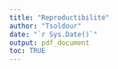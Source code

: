 ```yaml
---
title: "Reproductibilité"
author: "Tsoldour"
date: "`r Sys.Date()`"
output: pdf_document
toc: TRUE
---
```


<style>
body {
text-align : justify}
header {
text-align : center}

```r
knitr::opts_chunk$set(echo = TRUE)
```

# **Introduction**

|   Depuis l'avènement de la science moderne, chaque expérience, aussi élégante soit-elle, est d'abord considérée du point de vue de sa **réplicabilité**. On entend par ce terme la capacité "*d'obtenir des résultats cohérents entre différentes études répondant à la même question scientifique à partir de données obtenues séparément.*" (National Academies of Sciences, Engineering and Medecine, 2019 dans [Hicks, 2023](https://www.tandfonline.com/doi/epdf/10.1080/08989621.2021.1962713?needAccess=true)). La réplicabilité ainsi entendue renvoie au présupposé de l'**universalité de la science** : si on montre la neurotoxicité du mercure sur les céphalopodes dans une expérience menée à La Rochelle, cela *doit être vrai* aussi à New York ou à Göteborg. Ainsi, la réplicabilité porte sur la cohérence **qualitative** des résultats scientifiques. Elle repose en outre sur un partage rigoureux des conditions de réalisation de chaque étude permettant de la reproduire à l'envie.

|   Mais depuis l'avènement des ordinateurs et des analyses numériques, la notion de **reproductibilité** est venue s'ajouter à celle de **réplicabilité**. Synonyme de **reproductibilité computationnelle**, la reproductibilité consiste à pouvoir "*obtenir les mêmes résultats à partir des mêmes données en utilisant les mêmes étapes computationnelles, les mêmes codes, et les mêmes conditions d'analyse*" (National Academies of Sciences, Engineering and Medecine, 2019 dans [Hicks, 2023](https://www.tandfonline.com/doi/epdf/10.1080/08989621.2021.1962713?needAccess=true)). La reproductibilité porte, quant à elle, sur la cohérence **quantitative** des résultats et doit être considérée comme **un outils indispensable** à l'évaluation par les pairs des productions résultant d'un projet de recherche (rapports, articles, expertise). 

|   Si la réplicabilité implique un certain nombre de bonnes pratiques (*design* expérimentaux robustes, cahier de laboratoire, nombre suffisant de réplicats, randomisation, interprétation non-biaisée, etc.), la reproductibilité aussi repose sur quelques outils et quelques bonnes habitudes à prendre dans l'analyse numérique au sein d'un projet de recherche. 

| Oui, mais voilà !

| Depuis plusieurs années maintenant, la science en général et les sciences de l'environnement en particulier souffrent d'une **crise de la reproductibilité** ([Ioannidis, 2005](https://pubmed.ncbi.nlm.nih.gov/16060722/)). Cette dernière résulte pour une part de l'affaiblissement des bonnes pratiques admises dans les sciences concernées ([Harris et al., 2014](https://core.ac.uk/reader/20539029?utm_source=linkout)), mais aussi de l'émergence de l'informatique et du Big Data qui impliquent l'utilisation de jeux de données souvent complexes et d'outils d'analyse évoluant à un rythme effréné  par des opérateurs encore trop rarement rompus aux bonnes pratiques de la reproductibilité.

|   Ce document propose de présenter ces bonnes pratiques et quelques outils de base essentiels à la reproductibilité d'un travail de recherche reposant sur l'utilisation d'outils bioinformatiques.  **Le language de programmation R sera notre fil conducteur.**

|   Ces bonnes pratiques se déclinent en 4 axes principaux :

+ **L'architecture du projet :**
Elle correspond à la manière d'organiser son répertoire de travail, qui doit être efficace (chemins d'accès simplifiés, noms de fichiers facilement intelligibles) et normée, en satisfaisant à la convention du **Research compendium**.

+ **La mise en oeuvre du projet :**
Aussi étonnant que cela puisse paraître, un simple clic dans une interface n'est pas reproductible ! Il est donc impératif de privilégier l'interaction en **ligne de commande** avec sa machine, quand bien même cela demande un long et difficile apprentissage. De plus, l'utilisation et la génération de *scripts* doit se faire selon certaines règles. De même que l'enchaînement des actions réalisées sur les données (**workflow**) doit être automatisé pour éviter toute erreur/variation dûe à l'opérateur. Enfin, il est important de garder à l'esprit que toute action réalisée sur un ordinateur, qu'il s'agisse d'une opération en ligne de commande ou de l'utilisation d'une interface clic-bouton donnera un résultat intimement lié à **l'environnement système**, qu'il faut donc prendre en compte.

  Pour tout cela, deux principaux packages R sont à connaître : *targets* et *renv*

+ **Le suivi du projet :**
De même qu'au laboratoire toute modification d'un protocole doit être discutée avec ses collègues, validée collectivement et notifiée dans le cahier de laboratoire, de même tout changement opéré au sein d'un workflow doit être discuté, validé, recensé ET réversible. Pour cela, des outils de **suivi de version** (**versioning**) existent, qui devraient être systématiquement utilisés.

  *Git* (en local) et *Github* (en distancié) sont les outils de versioning les plus communément utilisés par la communauté.

+ **Le partage du projet :**
Le partage du projet doit se faire à l'aide d'outils limitant l'intégration manuelle d'objets divers au sein du manuscrit (rapport, thèse, article, etc.) dans le but, toujours, de réduire au maximum le risque d'erreur individuelle. Ces outils reposent sur le principe de **programmation lettrée** (**literate programming**), qui consiste en l'intégration de balises au sein même du texte, dont le rendu visuel n'est accessible qu'après exportation du document au format pdf (ou word, html, LateX, etc.).

  Sur Rstudio, l'outils de référence est *Rmarkdown*.

# **1. L'architecture du projet**
|
|   L'architecture du projet doit répondre aux normes du **Research compendium** ([Gentleman & Lang, 2012](https://www.tandfonline.com/doi/abs/10.1198/106186007X178663)). Ce dernier est un ensemble de règles simples à suivre pour organiser de manière **standardisée** et efficace l'ensemble numérique de votre projet de recherche. En adoptant cette convention, nimporte quelle personne familière du **Research compendium** sera en mesure d'appréhender rapidement le projet, de l'élargir, de le diffuser, de le reproduire. Le **Research compendium** constitue ainsi l'architecture de base d'un projet reproductible !
|
## **1.1 La structure fondamentale**

|   L'ensemble des éléments numériques d'un projet de recherche doivent être contenus dans un unique répertoire de travail, ici *Reproducibility*. Ils doivent en revanche être clairement séparés au sein du répertoire de travail.


![](image1.jpg){width=50%}


|   Les éléments minimums devant être présents dans le répertoire de travail de votre projet sont:

+ **Data :**

|   Ce dossier ne doit contenir que les **données brutes** du projet, programmées de préférence en **lecture seules**. Puisque tout le projet repose sur ces données, elles ne doivent jamais être manipulées ! Par ailleurs, les données nettoyées doivent déjà être considérées comme des résultats. Elles ne doivent donc pas se trouver dans ce dossier.

+ **R :**

|   Ce dossier contient les **scripts du projet**. Ces scripts contiennent les actions réalisées sur les données. Il est préférable de se limiter à des scripts courts correspondant à des actions bien précises (nettoyage, analyse statistique, représentation graphique). Il est important que chaque script soit facilement compréhensible par chacun. Pour cela, il est pertinent de nommer le script avec le nom de la fonction qu'il contient et de les numéroter par ordre d'utilisation. On visualise ainsi facilement l'ensemble du workflow.

 
![](image2.jpg){width=20%}


|   Pour en faciliter encore la compréhension, il est aussi conseillé d'attribuer un en-tête standardisé à chaque script. Il n'y a pas de norme établie, il faut simplement que cet en-tête permette de comprendre rapidement à quel projet appartient le script, quel est son rôle au sein du projet et, éventuellement, de contacter son auteur.

```r
############################
# NOM_DU_PROJET
# NOM_DU_SCRIPT
# OBJECTIF DU SCRIPT
# CONTACT
############################
```


+ **Results**

|   Ce dossier contient l'ensemble des résultats : données néttoyées, graphiques, résultats statistiques, etc. Les résultats doivent *a minima* porter le nom du script les ayant produits. Si plusieurs résultats sont émis pour un même script, ils doivent alors être rangées dans des dossiers portant le nom de leur script parent.
|   Contrairement au dossier **Data** dont le contenu est sacré, et au dossier **R** qui doit faire l'objet d'un suivi particulier, le contenu de **Results** n'a aucune valeur dans la mesure où il peut être reproduit à l'identique et *ad libitum*. Il ne faut donc pas avoir peur de manipuler ses résultats, les effacer, les déplacer, etc.


+ **R_project**

|   Tout projet de recherche qui se respècte, s'il utilise R comme language de programmation pour ses analyses, doit être réalisé dans le cadre d'un **R_project**. Situé à la base du répertoire de travail, le R_project associé à votre projet est ce qui vous permet d'utiliser des **chemins d'accès relatifs** pour l'ensemble des fichiers contenus dans votre répertoire de travail. Ainsi en diffusant votre projet avec le fichier *.Rproj* associé, il ne sera jamais nécessaire de toucher aux chemin d'accès utilisés dans les scripts.
|
|   Si vous ne travaillez pas déjà de manière systématique au sein de R_projects, il est grand temps de s'y mettre ! Un tutoriel pour créer des R_projects est accessible [ici](https://thinkr.fr/debuter-avec-r-et-rstudio/#Les_projets_R_avec_RStudio). Ainsi, vous n'aurez plus jamais besoin de spécifier votre environnement de travail à l'aide de la fonction `setwd()`, qui utilise des chemins d'accès absolus valables uniquement sur votre ordinateur. 

## **1.2 Les éléments supplémentaires**

|    Quelques éléments peuvent être ajoutés au répertoire de travail qui, s'ils ne sont pas obligatoires sont quand même les bienvenus. 

+ **README.txt**

|   Le fichier **README** est un fichier qui a pour vocation d'expliquer le projet. C'est généralement le premier fichier qu'on ouvre lorsqu'on découvre un projet. On peut y faire mention de toutes les choses pertinentes à savoir pour comprendre l'origine, le contexte, l'objectif et les modalités de réalisation d'un projet. 
|   Le fichier **README** est aussi le bon endroit pour lister l'ensemble des informations système propres au projet : le système d'exploitation, la version de R, les packages et les versions de package utilisés, etc. 

+ **Docs**

|   Un dossier **Docs** peut éventuellement venir compléter le répertoire de travail en contenant par exemple la documentation associée aux packages spécifiques utilisés.


# **2. La mise en oeuvre du projet - le package *targets* **

|   *targets* est un package servant à la gestion de **workflow**. Il sera votre allié idéal pour organiser votre projet, le faire évoluer, mais aussi avoir un oeil sur **l'architecture du projet** - très pratique lorsque le projet contient de multiples jeux de données, de nombreux scripts et énormément de résultats et que ces derniers sont en plus interdépendants ! - et visualiser le degré d'actualisation de vos différents objets.
|   Pour comprendre comment fonctionne *targets*, rien de tel qu'un exemple concret !

-------------------------------------------------------------------------------

|   **A noter qu'il est recommandé d'écrire ses scripts sous forme de fonction. Cela permet (i) de limiter le nombre d'objets créés lorsque les scripts tournent et (ii) de simplifier au maximum l'utilisation du script de gestion *targets* **

-------------------------------------------------------------------------------

|   Pour cet exemple, nous utiliserons le jeu de données **Allo.csv** disponible [ici](https://github.com/TSolDour/Reproducibility/tree/master/Data). Ce jeu de données contient les mesures allométriques de deux espèces de bivalves *Crassostrea gasar* et *Anadara senilis* provenant de différentes stations d'échantillonnage dans le delta de Sine Saloum, au Sénégal.
|   Pour ce projet, nous souhaitons réaliser une comparaison succinte de la longueur des coquilles de *C. gasar* en fonction de la station d'échantillonnage. Pour cela, nous voulons d'abord :

+ (i) charger le jeu de données et ne conserver que celles correspondant à *C.gasar* ;
+ (ii) établir les statistiques descriptives pour chaque station ;
+ (iii) représenter graphiquement les données ;
+ (iv) réaliser un test de comparaison multiple (ANOVA)

|   Ces quatre étapes correspondent aux quatre fonctions ci-dessous:

```r
#----------------------------------------------------------------
load_gasar <- function(file){
  read_table(file=file, locale = locale(decimal_mark = ",")) %>%
    data.frame() %>%
    filter(Espece == "Crassotrea_gasar")
}
#----------------------------------------------------------------

#----------------------------------------------------------------
Res_gasar <- function(data) {
  data %>%
    group_by(Station, Lot) %>%
    summarise(length=mean(Longueurs) )
}
#----------------------------------------------------------------

#----------------------------------------------------------------
Plot_length <- function(Resume){
  ggplot(data = Resume, aes(x=Station, y=length, color=Lot)) +
    geom_point()
}
#----------------------------------------------------------------

#----------------------------------------------------------------
AnovaTest_gasar <- function(data, a, b){
  library(tibble)
  library(dplyr)
  library(car)
  Obj <- aov(a ~ b, data=data)
  Shap <-  shapiro.test(Obj$residuals)
  if(Shap["p.value"] > 0.05){
    Lev <- leveneTest(Obj$residuals, data$Station)
  } else(return("No residual normality"))
  if(Lev["group","Pr(>F)"] > 0.05){
    Res <- anova(Obj)
  } else(return(paste0("No homoscedasticity, p-value = ", (Lev["group","Pr(>F)"]))))
  if(Res["b", "Pr(>F)"] < 0.05){
    Post <- TukeyHSD(Obj)
    return(list(data.frame(Post$b) %>%
                  rownames_to_column(var="b") %>%
                  filter(p.adj<0.05),Res["b", "Pr(>F)"]))
  } else (return("null"))
}
#---------------------------------------------------------------
```

|   Le projet étant très simple (seulement 4 fonctions), il est possible de tout enregistrer dans un seul script que vous appellerez *FONCTIONS.R* afin de simplifier les choses. Mais dans un projet plus conséquent il est recommandé de **correctement séparer les fonctions en différents scripts**.

|   Maintenant que votre script est prêt et correctement enregistré dans le dossier **R** de votre projet, vous allez pouvoir utiliser le package *targets*.
|   Placez-vous à la racine de votre projet et créez le document _*targets.yalm* contenant ceci:
|
|       Own:
|         script: Own_targets.R
|         store: Results/Own
|
|   Ensuite, si ce n'est pas déjà fait, vous devez installer et charger le package *targets*. Vous pouvez maintenant commencer à utiliser *targets* en utilisant, toujours dans votre console, la fonction :
```r
use_targets(script = "Own_targets.R")
```

|   Cette fonction crée le script suivant que vous avez nommé du nom de votre projet, ici *Own_targets.R*. **Enregistrez-le à la racine de votre projet**. Ce script est **le tableau de bord de votre workflow**. C'est toujours par lui que vous lancerez votre workflow après avoir édité vos scripts existants ou en avoir créé de nouveaux.

|   Voyons maintenant comment il fonctionne.

+ Avant tout, je vous conseille de **nettoyer l'espace de travail**:
```r
rm(list=ls())
```

+ Il faut ensuite **charger l'ensemble des packages nécessaires à la réalisation du workflow**. Dans ce cas, ils sont assez peu nombreux: 
```r
tar_option_set(
  packages = c("readr", "dplyr", "ggplot2", "tibble", "car"))
```

+ Il faut maintenant **charger tous les scripts du workflow** (dans le bon ordre !). Ici, nous avons regroupé toutes nos fonctions en un seul script ce qui simplifie l'affaire:
```r
tar_source("R/FUNCTIONS.R")
```

+ C'est ici la partie délicate : vous devez lister de manière exhaustive et sans erreur l'ensemble des fonctions du *workflow* leurs arguments et leur *output*. La fonction pour le faire se résume ainsi : *tar_target(OUTPUT, FONCTION(ARGUMENT))*
```r
list(
  tar_target(file, "Data/Allo.csv", format="file"),
  tar_target(data, load_gasar(file)),
  tar_target(Resume, Res_gasar(data)),
  tar_target(Plot, Plot_length(Resume)),
  tar_target(Anova_gasar_Length_Station, AnovaTest_gasar(data, data$Longueurs, data$Station)))
```


|   Voilà, votre projet est maintenant prêt à être géré par *targets* ! Ce script ne doit rien contenir d'autre que les éléments déjà présents. Vous pourrez évidemment le mettre à jour en ajoutant de nouveaux packages, de nouveaux scripts et de nouvelles *targets* à mesure que vous avancez dans votre projet. 

|   Plusieurs fonctions de base que vous devez utiliser dans votre console vous permettent d'interagir avec votre workflow:

```r
Sys.setenv(TAR_PROJECT = "Own") # Pour spécifier à target que vous vous trouvez dans la partie
# "Own" de votre projet
tar_manifest(fields = command) # Pour vous assurer qu'il n'y a pas d'erreur dans
# le listing des targets
tar_visnetwork() # Pour visualiser l'architecture du projet
tar_make() # Pour faire tourner le workflow
tar_read() # Pour afficher les résultats du workflow
```

|   La fonction `tar_visnetwork()` est particulièrement pratique puisqu'elle vous permet d'afficher l'ensemble de votre projet et d'en percevoir ainsi l'architecture, les dépendences entre les objets et leur niveau d'actualisation.

|   Dans le cas de cet exemple, la figure produite est la suivante:

![](Results/Own/objects/Own_architecture.jpeg){width=75%}

|    Par ailleurs, la fonction `Sys.setenv()` est à utiliser surtout lorsque votre répertoire de travail contient plusieurs sous projets. L'argument qu'on lui indique renvoie au contenu du fichier _*PROJECT.yalm* dans lequel sont listés tous les sous projets du répertoire et qui définit les dossiers dans lesquels ranger les *outputs* associés. 


# **3. La reproductibilité de l'environnement de travail - le package *renv* **

|   L'intérêt de *renv* pour la gestion et la reproductibilité de vos projets de recherche est triple :
+ (i) *renv* permet d'**isoler** chaque projet en lui fournissant sa propre **librairie de packages**. Ainsi, en installant de nouveaux packages ou en mettant à jour des packages existants dans le cadre d'un projet, vous n'impacterez pas les autres projets utilisant éventuellement les versions antérieures.
+ (ii) *renv* facilite le **transport** des projets entre ordinateurs en automatisant l'installation des packages et de leurs versions dont dépend le projet.
+ (iii) *renv* améliore la **reproductibilité** du projet en assurant l'utilisation constante d'une même librairie de packages quel que soit l'utilisation, l'ordinateur et l'époque d'utilisation. 

|   **Point sémantique :** Le terme "librairie" désigne ici un dossier contenant l'ensemble des *packages* utilisés. Habituellement, avec la fonction `library()`, on charge les packages depuis une **librairie système** partagée par tous les projets R. Avec *renv*, ce sont des librairies spécifiques qui sont créées pour chaque projet.

|   Une fois le package installé grâce à la fonction `install.packages("renv")`, vous pouvez convertir votre projet par la fonction suivante `renv::init()`. Ce-faisant, trois nouvelles entitées sont créées à la racine de votre projet:
+ La **librairie du projet** : *renv/library*. Ici seront stockés tous les packages du projet.
+ Le **fichier verrou** : *renv.lock*. Ce fichier contient toutes les métadonnées nécessaires pour pouvoir réinstaller tous les packages sur n'importe quel nouvel ordinateur.
+ Le **R profile** : *.Rprofile*. Ce fichier est utilisé par *renv* pour configurer chaque nouvelle session de R de sorte qu'il soit possible d'utiliser la librairie du projet.

|   Au cours de l'élaboration de votre projet, vous serez très probablement amenés à charger, installer, mettre à jour différents packages. Pour que *renv* mette correctement à jour le fichier *renv.lock*, il suffit de faire tourner la fonction `renv::snapshot()`.

|   Enfin, la fonction `renv::restore()` permet, lorsque vous partagez votre projet avec une tierce personne de réinstaller automatiquement l'ensemble de la librairie projet sur son ordinateur à partir des métadonnées de *renv.lock*.

| Ici sont les trois fonctions `init()`, `snapshot()`, `restore()` qui permettent une utilisation basique du package *renv* pour améliorer la reproductibilité de votre projet. Pour une utilisation avancée, vous trouverez toutes les informations nécessaires [ici](https://rstudio.github.io/renv/articles/renv.html).

# **4. Le suivi du projet - Git et Github**

## **4.1 De quoi parle-t-on ?**

|   **Git** est un système de **contrôle de version**, pensé initialement pour faciliter le **travail collaboratif** pour les développeurs travaillant sur des projets de grande taille et complexes. Ainsi, Git permet de gérer l'évolution d'un ensemble de documents au sein d'un projet - **repository** dans le jargon.

|   **Attention:** **Git** peut être difficile à appréhender. Ce système est tout sauf intuitif... Si vous ne travaillez pas en *mode collaboratif* sur votre projet, il y a d'autres manières plus accessibles d'assurer un suivi de version en local. Autrement dit, vous immerger dans l'univers du Git n'a de sens que si vous vous destinez à travailler sur un projet avec d'autres collègues qui seront amenés à intervenir sur les scripts, les manuscripts et les autres objets dudit projet (ce qui est, en fait, le cas de la presque totalité des chercheurs !). Et dans ce cas, ce n'est pas seulement de Git dont vous aurez besoin mais de sa version *délocalisée* appelée **serveur distant**. Il en existe un certain nombre mais la plus généralement utilisée est **Github**.

|   Dans cette partie, vous allez apprendre à **utiliser Rstudio en contrôle de version à l'aide de Git et Github**. Il faut pour cela avoir installé R et Rstudio sur votre ordinateur, ainsi qu'avoir créé un compte gratuit sur [**Github**](https://github.com/). 

------------------------------------------------------------------------

Cette partie consiste essentiellement en une synthèse de l'excellent [*Happy Git and Github for the useR*](https://happygitwithr.com/). L'objectif est de vous fournir un guide **simple et clair** pour vous permettre de débuter avec Git et Github. Mais comme tout ce qui est simple, ce n'est pas complet. Pour approfondir votre découverte du *versioning*, n'hésitez pas à consulter [*Happy Git and Github for the useR*](https://happygitwithr.com/).

------------------------------------------------------------------------

## **4.2 Installation de Git**

|   Il y a différentes procédures d'installation de Git mais toutes ne se valent pas.
+   Sur une machine **windows**, il est recommandé de suivre cette [**procédure**](https://gitforwindows.org/), qui installe automatiquement le **Git bash** ainsi qu'un ensemble d'autres outils nécessaires. Par ailleurs, cette procédure place le fichier executable dans un dossier conventionnel qui en facilite l'utilisation par Rstudio.
+   Sur une marchine **MacOS**, la meilleure façon de faire et d'aller directement dans le shell et de taper ces deux commandes :

```r
git --version
git config
```

|   Un *pop-up* devrait alors proposer une installation, qu'il faut accepter !

## **4.3 Configuration de Git**

|   Avant de passer par R, il est important de se familiariser avec les commandes de base de Git. Pour cela, il faut ouvrir l'application **Git bash**, accessible depuis le menu "Rechercher" de votre ordinateur.

|   Une fois ouverte, cette application n'est rien d'autre qu'un **shell**, une interface utilisateur permettant de recevoir des commandes émises en langage informatique et de les transmettre à un **programme**, ici Git. Et comme son nom l'indique, ce shell comprend préférentiellement le langage **bash**. Une liste assez complète des commandes bash élémentaires est disponible [**ici**](https://www.unixmaniax.fr/wiki/index.php?title=Bash_-_les_commandes).

|   Voici à quoi ressemble votre interface, le dollar symbolise le début de votre ligne de commande :

|   ![](Image3.jpg)

|   A partir de là, il est possible de naviguer dans votre machine et de réaliser un ensemble d'actions basiques :

```bash
cd PATH           # Naviguer jusqu'à un répertoire choisi; 
ls -l             # Afficher le contenu du répertoire;
touch NAME        # Créer un nouveau fichier;
rm NAME           # Effacer un fichier;   
mkdir NAME        # Créer un nouveau dossier;
rm -r NAME        # Effacer un dossier
```

|   Une fois que vous maîtrisez ces quelques fonctions, il est temps de **programmer** votre Git !

|   Avec Git, la synthaxe est toujours la même `Git COMMANDE --ARGUMENT`, pour la configuration nous utiliserons `git config`:

```bash
git config --global user.name "votre nom"
git config --global user.email "votre email"
git config --global core.editor "emacs" #Ou tout autre éditeur de votre choix
git config --global init.defaultBranch "master" #Nom de la branche principale de vos projets
```

|   De nombreuses autres options de configuration sont disponibles que vous devrez découvrir par vous-même, par exemple [**ici**](https://git-scm.com/book/fr/v2/Personnalisation-de-Git-Configuration-de-Git). Pour voir l'ensemble de vos options :
```bash
git config --global --list
```

## **4.4 Connecter Git et Github**

|   Maintenant que Git vous connaît, il faut lui présenter votre Github ! Là encore plusieurs façons de faire existent, c'est la plus simple qui vous est présentée ici.

|   Il faut d'abord générer un **PAT** (*Personal Access Token*). Le PAT est une sorte de mot de passe qui atteste de notre appartenance au Git et définit ce que vous pouvez ou ne pouvez pas faire.

|   Deux manières de générer un **PAT**:
+   Directement *via* Github, une fois connectés, cliquez sur *settings>Developer settings>Personal access tokens>Generate new token*
+   Sur Rstudio, installez le package *usethis* et utilisez la fonction `usethis::create_github_token()`. Cela ouvre un *pop-up* vous permettant de **(i) décrire** le PAT (à quoi est-il destiné), **(ii) définir une date d'expiration** (recommandé par Github) et **(iii) définir le scope** du PAT. Une fois ces paramètres renseignés, cliquez sur *Generate token*.

|   **AVANT DE FERMER LA FENÊTRE** assurez-vous de **copier** correctement le **PAT** car une fois la fenêtre fermée vous ne pourrez plus y avoir accès ! Un bon moyen de **copier le PAT** dans un endroit sûr, facilement accessible pour Rstudio, Git et Github est d'utiliser la fonction `usethis::gitcreds_set()`. R vous demandera alors de renseigner votre PAT pour le stocker en lieu sûr:

```r
gitcreds::gitcreds_set()

? Enter password or token: ghp_xxxxxxxxxxxxxxxxxxxxxxxxxxxxxxxxxxxx
-> Adding new credentials...
-> Removing credentials from cache...
-> Done.
```

|   **Remarque :** Puisque la validité d'un PAT est temporaire, il vous faudra recommencer cette procédure régulièrement. Ce n'est pas forcément pratique mais c'est une question de sécurité !

|   C'est bon, vous pouvez maintenant connecter votre Git à Github !
+   Dans Github, cliquez sur le gros bouton vert *new* à côté de **repositories**. Remplissez les champs nécessaires et laissez les paramètres par défaut. De préférence, donnez à votre repository le même nom que le projet local que vous voulez mettre en partage sur Github, par exemple le projet *Reproducibility*, puis cliquez sur *Create repository*.
+   Dans l'encart *Quick setup* copiez l'**URL HTTPS**
+   Dans le Git bash, placez-vous dans le dossier *Reproducibility*, racine du projet qui contient l'ensemble du R_project avec son gestionnaire *targets* et sa librairie propre *renv*.
+   Activer le suivi de version :
```bash
git init
```
+   Signifier à Git de prendre en compte les fichiers présents dans le dossier (sauf les données brutes qui sont un trésor inviolable) :
```bash
git add NomDeFichier #Pour le faire individuellement

# Sinon :
git add --all #Pour intégrer tous les fichiers/dossiers dans le suivi de version puis
git rm -r --cached Data/ #Pour retirer le dossier contenant les données brutes du suivi.
```
+   Réaliser le premier commit (on en reparle juste après) :
```bash
git commit -m "First commit"
```
+   Faites tourner la fonction suivante avec l'URL HTTPS que vous avez copié :
```bash
git remote add origin https://github.com/YOUR-USERNAME/YOUR-REPOSITORY.git
```
+   Votre Github repository est maintenant connecté à votre projet local mais il est vide. Pour transférer l'ensemble de votre projet sur le *repository* github :
```bash
git push --set-upstream origin master
```

|   En rafraichissant la page de Github, vous devriez voir apparaître l'ensemble de votre projet. Il faut dorénavant considérer que la **localisation première** (la seule qui doit être systématiquement à jour) de votre projet n'est plus votre ordinateur mais votre **repository Github**. L'ordinateur n'est plus qu'un moyen d'agir sur les composants de votre projet.

|   **Remarque :** Avec `Git clone URL HTTPS` vous pouvez faire l'inverse, à savoir importer un *repository* depuis Github vers votre propre ordinateur.

## **4.5 Exemple d'utilisation en routine**

|   Vous vous devez maintenant de connaître l'architecture de base de Git et Github ainsi que les fonctions associées à certaines actions pour commencer à utiliser cet outil correctement. Une routine d'utilisation basique de Git et Github est synthétisée dans le schéma suivant :
![](Image6.jpg){width=75%}


|   En considérant toujours que **la dernière version de votre projet se trouve sur Github**, il faut, au début de votre journée de travail, vous rendre en local à la racine du répertoire de votre projet *via* le **git bash** : `cd PATH`. Une fois localisé au bon endroit, utilisez la commande `git pull` de manière à rapatrier la dernière version du projet sur votre machine. Ce faisant, vous avez maintenant votre projet *up-to-date* dans la branche *master* de votre git.

|   Pour travailler serainement sur le projet, je vous conseille de créer immédiatement une branche parallèle en local, sur laquelle vous ferez toutes vos modifications avant de les réintégrer à la branche principale. Il est conseillé de toujours donner des **noms explicites** aux différentes branches que vous créerez ! Ici, par exemple : `git branch working_branch`. Une fois votre branche créée, il faut vous placer sur celle-ci à l'aide de la fonction `git checkout working_branch`.

|   La branche sur laquelle vous vous trouvez est indiquée à la fin du chemin d'accès de votre localisation.

![](Image7.jpg){width=75%}

|   A ce stade, vous vous trouvez sur une branche parallèle (*working_branch*) qui contient la même version du projet que la branche principale (*master*). Vous pouvez commencer à travailler !

|   Par exemple, vous pouvez créer - si ce n'est pas déjà fait - le fichier README.txt à la racine de votre projet, ou le modifier s'il existe déjà. Cette modification n'existe que dans votre *working_branch* mais elle n'est pas encore prise en compte par Git. Il faut pour cela faire deux choses :
+   Signifier à Git de prendre en compte la création ou la modification du fichier : `git add NomDuFicier` ou bien `git add --all` dans le cas où plusieurs actions sont à prendre en compte en même temps (création d'un fichier, modification d'un autre, etc.) ;
+   Dire à Git de capturer ces modifications. On parle alors de **commit** qui est une sorte de capture d'écran, d'enregistrement de l'état actuel du projet. Un commit requiert un commentaire de sorte qu'il vous sera ultérieurement possible de savoir explicitement à quel ajout/modification du projet correspond chaque commit. Pour que le message du commit soit le plus précis possible, il vaut mieux *commiter* chaque objet indépendamment, ou des ensembles cohérents d'objets. La fonction est la suivante : `git commit FileName -m "Votre message"`. 

|   **Remerque :** Si vous êtes un peu perdus, vous pouvez demander à Git le status des différents objets du projet : sont-ils tous pris en compte ? combien d'actions doivent être *commitées* ? Il suffit de taper : `git status`.

|   Ainsi, après chaque commit, c'est une nouvelle version du projet qui est enregistrée sur votre branche. Ce n'est pas la peine de *commiter* à chaque modification apportée. Il est conseillé de le faire à des moments stratégiques, lorsqu'une modification significative a été apportée au projet : la rédaction d'un nouveau script, l'ajout de nouvelles données, la production d'un nouveau résultat... En réalisant plusieurs commits au cours de votre journée de travail, le projet se modifie en conservant la trace de chaque étape clé : les versions du projet, qui fonctionnent comme les cailloux laissés derrière lui par le Petit Poucet. C'est là tout l'intérêt du *versionning*, en cas de problème, d'erreur ou d'impasse, il vous est possible de revenir au commit précédent en un claquement de doigt : `git reset HEAD^` !

|   A la fin de votre session de travail, le moment est venu de renvoyer la dernière version de votre projet vers Github pour qu'elle soit accessible par chacun et partout. Au moins deux possibilités s'offrent à vous : (i) Vous êtes satisfaits du travail accompli, vous être sûr de vos modifications et personne d'autre que vous ne doit les valider ou (ii) Vous devez rendre vos modifications accessibles à un collègue avant de les intégrer pleinement au projet.

|   Dans le premier cas, il vous faut réintégrer la dernière version de votre projet sur votre branche principale en local. Pour cela, rendez-vous sur votre branche *master* : `git checkout master`, puis fusionnez le contenu de votre branche parallèle à la branche principale : `git merge working_branch`. Ca y est, la branche *master* contient la dernière version de votre projet, que vous pouvez renvoyer sur la *master* de Github par la fonction `git push`.

|   Dans le second cas, vous pouvez envoyer directement votre *working_branch* vers Github avec la même fonction `git push`. En actualisant la page de github, vous verrez alors apparaître cette nouvelle branche qui pourra être consultée, modifiée ou fusionnée à la branche principale à tout moment. 

|   **Remarque:** Grâce aux commits, vous pouvez vous déplacer à tout moment dans l'historique de votre projet ! En utilisant la fonction `git log`, vous accédez à l'historique de vos commits :

![](Image9.jpg){width=75%}

|   Chaque commit est désigné par un numéro d'identification - le **hash** -, **l'auteur**, **la date de création** et **le message** que vous avez rédigé au moment du commit. Vous pouvez ainsi retrouver chaque version de votre projet et y retourner si besoin, **sans modifier ni supprimer les versions ultérieures** ! Cela grâce à la fonction `git checkout <HashDuCommit>`. Une fois dans le commit choisi, vous pouvez visionner l'état correspondant de votre projet, y faire des modifications et même créer une nouvelle branche à partir de ce commit pour entamer un travail parallèle à votre projet actuel, qu'il sera possible de fusionner par la suite.

|   Pour créer une branche à partir d'un commit précédent : `git switch -c <NewBranch>`.

|   L'utilisation de Git et Github peut être bien plus fine et complexe que la routine présentée ci-dessus. Si vous souhaitez en savoir plus sur les fonctions Git pour gagner en dextérité avec votre gestionnaire de versions, rendez-vous [**ici**](https://git-scm.com/book/en/v2) !

## **4.5 Connecter Rstudio à Git et Github**

|   Pour les utilisateurs réguliers de Rstudio, il est possible de simplifier l'utilisation de Git et Github depuis votre IDE (et de s'affranchir un peu du shell Git bash). Il faut pour cela connecter Rstudio à Git et à Github !

|   Il y a des prérequis à la réalisation de cette connexion, que vous devez valider sans problème si vous avez suivi ce document dans l'ordre :
+   Avoir un compte Github ;
+   Avoir installé une version récente de R et Rstudio ;
+   Etre initié au fonctionnement de Git ;
+   Avoir une connexion fonctionnelle entre votre git (local) et votre compte Github.

|   Si vous n'avez pas redémarré RStudio depuis l'installation de Git, faites-le.

|   Il faut maintenant s'assurer que Rstudio localise correctement l'executable Git. Si vous avez installé Git en suivant les instructions de la **section 4.2**, cela doit fonctionner automatiquement.
|   Pour vous en assurer en cliquant sur *Tools > Global options... > Git/SVN*. Dans ce menu, vérifiez que le chemin d'accès vers l'executable Git est correcte. Ensuite, cochez la case *"Enable version control interface for Rstudio projects"* et cliquez sur *Apply* en bas de la fenêtre. Redémarrez Rstudio et ouvrez le projet *Reproducibility* qui fait déjà l'objet d'un suivi de version Git.
|   Vous devriez voir dans le panel en haut à droite un bouton *Git* vous permettant de **suivre les modifications** apportées au projet, de réaliser les **commits**, les **push/pull**, de créer de **nouvelles branches** et de naviguer entre elles !
![](Image8.jpg){width=50%}

|   L'utilisation en interface clic-bouton de git *via* Rstudio ne sera pas décrite dans ce document. Un bon tutoriel est disponible [**ici**](https://thinkr.fr/travailler-avec-git-via-rstudio-et-versionner-son-code/#Realiser_un_backup).

